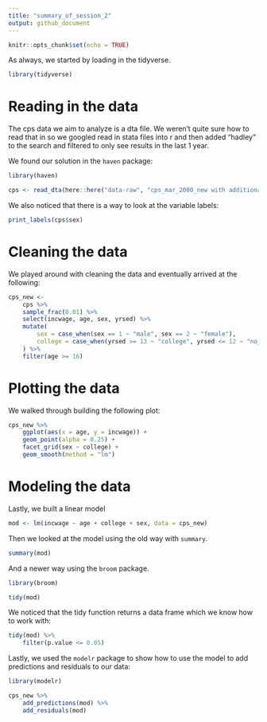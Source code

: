 ```yaml
---
title: "summary_of_session_2"
output: github_document
---
```


```r
knitr::opts_chunk$set(echo = TRUE)
```

As always, we started by loading in the tidyverse.

```r
library(tidyverse)
```

# Reading in the data

The cps data we aim to analyze is a dta file. We weren't quite sure how to read that in so we googled read in stata files into r and then added "hadley" to the search and filtered to only see results in the last 1 year.

We found our solution in the `haven` package:

```r
library(haven)

cps <- read_dta(here::here("data-raw", "cps_mar_2000_new with additional vars.dta"))
```

We also noticed that there is a way to look at the variable labels:

```r
print_labels(cps$sex)
```

# Cleaning the data

We played around with cleaning the data and eventually arrived at the following:

```r
cps_new <-
    cps %>%
    sample_frac(0.01) %>%
    select(incwage, age, sex, yrsed) %>%
    mutate(
        sex = case_when(sex == 1 ~ "male", sex == 2 ~ "female"),
        college = case_when(yrsed >= 13 ~ "college", yrsed <= 12 ~ "no_college")
    ) %>%
    filter(age >= 16)
```

# Plotting the data

We walked through building the following plot:

```r
cps_new %>%
    ggplot(aes(x = age, y = incwage)) +
    geom_point(alpha = 0.25) +
    facet_grid(sex ~ college) +
    geom_smooth(method = "lm")
```

# Modeling the data

Lastly, we built a linear model 

```r
mod <- lm(incwage ~ age + college + sex, data = cps_new)
```

Then we looked at the model using the old way with `summary`.

```r
summary(mod)
```

And a newer way using the `broom` package.

```r
library(broom)

tidy(mod)
```

We noticed that the tidy function returns a data frame which we know how to work with:

```r
tidy(mod) %>%
    filter(p.value <= 0.05)
```

Lastly, we used the `modelr` package to show how to use the model to add predictions and residuals to our data:

```r
library(modelr)

cps_new %>%
    add_predictions(mod) %>%
    add_residuals(mod)
```
